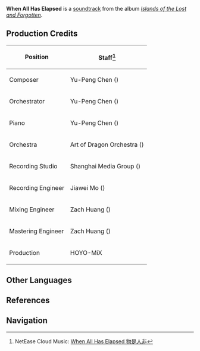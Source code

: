 {{Soundtrack Infobox
|title          =
|image          = Islands of the Lost and Forgotten.png
|album          = Islands of the Lost and Forgotten
|disc           = 1
|number         = 23
|featured       =
|featured2      =
|featured3      =
|featured_disc  =
|featured_disc2 =
|featured_disc3 =
|youtube_id     = XA7GA735E4M
|youtube_time   = 1
|spotify_id     = 2Luo06lkUHnr5qEnX74JUt
|played_in      = Tsurumi Island
|during         = [[Tsurumi Island]]
|domain         =
|previous       = A Sepulchral Gloom
|next           = Sorrows of Strays
}}
'''When All Has Elapsed''' is a [[soundtrack]] from the album ''[[Islands of the Lost and Forgotten]]''.

==Production Credits==
{| class="wikitable" style="text-align:left; height:0.5em"
! Position
! Staff<ref>NetEase Cloud Music: [https://music.163.com/#/song?id=1937114236 When All Has Elapsed 物是人非]</ref>
|-
! Composer
| Yu-Peng Chen ({{Lang|zh=陈致逸|mini=1}})
|-
! Orchestrator
| Yu-Peng Chen ({{Lang|zh=陈致逸|mini=1}})
|-
! Piano
| Yu-Peng Chen ({{Lang|zh=陈致逸|mini=1}})
|-
! Orchestra
| Art of Dragon Orchestra ({{Lang|zh=龙之艺交响乐团|mini=1}})
|-
! Recording Studio
| Shanghai Media Group ({{Lang|zh=上海广播大厦|mini=1}})
|-
! Recording Engineer
| Jiawei Mo ({{Lang|zh=莫家伟|mini=1}})
|-
! Mixing Engineer
| Zach Huang ({{Lang|zh=黄巍|mini=1}})
|-
! Mastering Engineer
| Zach Huang ({{Lang|zh=黄巍|mini=1}})
|-
! Production
| HOYO-MiX
|}
<!--
==Videos==
<gallery hideaddbutton="true" captionalign="center">
</gallery>

==Trivia==
-->
==Other Languages==
{{Other Languages
|default_hidden = 1
|en      = When All Has Elapsed
|zhs     = 物是人非
|zhs_rm  = Wùshì-rénfēi
|ja      = 物是にして人非なり
|ja_rm   = Butsushi ni Shite Ninpi Nari{{Assumed}}
}}

==References==
{{Reflist}}

==Navigation==
{{Soundtrack Navbox|Islands of the Lost and Forgotten}}